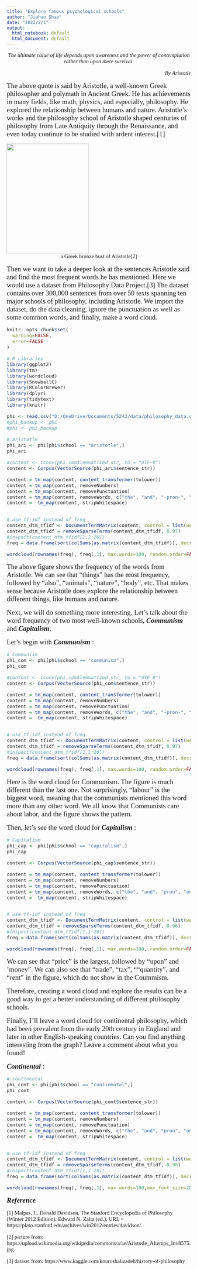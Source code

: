 ```yaml
---
title: "Explore famous psychological schools"
author: "Jiahao Shao"
date: "2022/2/1"
output:
  html_notebook: default
  html_document: default
---
```



<center><span style="font-size:15px;"><font face="Times New Roman">*The ultimate value of life depends upon awareness and the power of contemplation rather than upon mere survival.*</front></span></center>

<span style="font-size:15px;"><p align="right">*By Aristotle*</p></span>

<span style="font-size:19px;">The above quote is said by Aristotle, a well-known Greek philosopher and polymath in Ancient Greek. He has achievements in many fields, like math, physics, and especially, philosophy. He explored the relationship between humans and nature. Aristotle’s works and the philosophy school of Aristotle shaped centuries of philosophy from Late Antiquity through the Renaissance, and even today continue to be studied with ardent interest.[1]</span>

<div align=center><img width = '224' height ='300' src ="../figs/Aristotle_Altemps_Inv8575.jpg"></div>

<center>a Greek bronze bust of Aristotle[2]</center>

<span style="font-size:19px;">Then we want to take a deeper look at the sentences Aristotle said and find the most frequent words he has mentioned. Here we would use a dataset from Philosophy Data Project.[3] The dataset contains over 300,000 sentences from over 50 texts spanning ten major schools of philosophy, including Aristotle. We import the dataset, do the data cleaning, ignore the punctuation as well as some common words, and finally, make a word cloud.</span>

```r
knitr::opts_chunk$set(
  warning=FALSE,
  error=FALSE
)

```

```r
# R Libraries
library(ggplot2)
library(tm)
library(wordcloud)
library(SnowballC)
library(RColorBrewer)
library(dplyr)
library(tidytext)
library(knitr)

```

```r
phi <- read.csv("D:/OneDrive/Documents/5243/data/philosophy_data.csv", stringsAsFactors = F, encoding = "UTF-8")
#phi_backup <- phi
#phi <- phi_backup
```

```r
# Aristotle
phi_ari <- phi[phi$school == "aristotle",]
phi_ari

#content <- iconv(phi_com$lemmatized_str, to = "UTF-8")
content <- Corpus(VectorSource(phi_ari$sentence_str))

content = tm_map(content, content_transformer(tolower))
content = tm_map(content, removeNumbers)
content = tm_map(content, removePunctuation)
content = tm_map(content, removeWords, c("the", "and", "-pron-", "one", "will", "can", "may", "must", "say", "man" ,stopwords("english"))) 
content =  tm_map(content, stripWhitespace)


# use tf-idf instead of freq
content_dtm_tfidf <- DocumentTermMatrix(content, control = list(weighting = weightTfIdf))
content_dtm_tfidf = removeSparseTerms(content_dtm_tfidf, 0.97)
#inspect(content_dtm_tfidf[1,1:20])
freq = data.frame(sort(colSums(as.matrix(content_dtm_tfidf)), decreasing=TRUE))

```

\tiny
```r
wordcloud(rownames(freq), freq[,1], max.words=100, random.order=FALSE,rot.per=0.2,colors=brewer.pal(9,"Dark2"))
```

\normalsize
<span style="font-size:19px;">The above figure shows the frequency of the words from Aristotle. We can see that "things" has the most frequency, followed by "also", "animals", "nature", "body", etc. That makes sense because Aristotle does explore the relationship between different things, like humans and nature.</span>

<span style="font-size:19px;">Next, we will do something more interesting. Let's talk about the word frequency of two most well-known schools, ***Communism*** and ***Capitalism***.</span>

<span style="font-size:19px;">Let's begin with ***Communism*** :</span>

```r
# Communism
phi_com <- phi[phi$school == "communism",]
phi_com

#content <- iconv(phi_com$lemmatized_str, to = "UTF-8")
content <- Corpus(VectorSource(phi_com$sentence_str))

content = tm_map(content, content_transformer(tolower))
content = tm_map(content, removeNumbers)
content = tm_map(content, removePunctuation)
content = tm_map(content, removeWords, c("the", "and", "-pron-", "one", "will", "can", "may", "must", "say", "man" ,stopwords("english"))) 
content =  tm_map(content, stripWhitespace)


# use tf-idf instead of freq
content_dtm_tfidf <- DocumentTermMatrix(content, control = list(weighting = weightTfIdf))
content_dtm_tfidf = removeSparseTerms(content_dtm_tfidf, 0.97)
#inspect(content_dtm_tfidf[1,1:20])
freq = data.frame(sort(colSums(as.matrix(content_dtm_tfidf)), decreasing=TRUE))

```

```r
wordcloud(rownames(freq), freq[,1], max.words=100, random.order=FALSE,rot.per=0.2,colors=brewer.pal(9,"Dark2"))
```

<span style="font-size:19px;">Here is the word cloud for Communism. The figure is much different than the last one. Not surprisingly, "labour" is the biggest word, meaning that the communists mentioned this word more than any other word. We all know that Communists care about labor, and the figure shows the pattern.</span> 

<span style="font-size:19px;">Then, let's see the word cloud for ***Capitalism*** :</span>

```r
# Capitalism
phi_cap <- phi[phi$school == "capitalism",]
phi_cap

content <- Corpus(VectorSource(phi_cap$sentence_str))

content = tm_map(content, content_transformer(tolower))
content = tm_map(content, removeNumbers)
content = tm_map(content, removePunctuation)
content = tm_map(content, removeWords, c("the", "and", "pron", "one", "will", "can", "may", "must", "say", "man" ,stopwords("english"))) 
content =  tm_map(content, stripWhitespace)


# use tf-idf instead of freq
content_dtm_tfidf <- DocumentTermMatrix(content, control = list(weighting = weightTfIdf))
content_dtm_tfidf = removeSparseTerms(content_dtm_tfidf, 0.96)
#inspect(content_dtm_tfidf[1,1:20])
freq = data.frame(sort(colSums(as.matrix(content_dtm_tfidf)), decreasing=TRUE))

```

```r
wordcloud(rownames(freq), freq[,1], max.words=100, random.order=FALSE,rot.per=0.2,colors=brewer.pal(9,"Dark2"))
```

<span style="font-size:19px;">We can see that "price" is the largest, followed by "upon" and 'money". We can also see that "trade", "tax", ""quantity", and "rent" in the figure, which do not show in the Coummism.</span>

<span style="font-size:19px;">Therefore, creating a word cloud and explore the results can be a good way to get a better understanding of different philosophy schools.</span>

<span style="font-size:19px;">Finally, I'll leave a word cloud for continental philosophy, which had been prevalent from the early 20th century in England and later in  other English-speaking countries. Can you find anything interesting from the graph? Leave a comment about what you found!</span>

<span style="font-size:19px;"> ***Continental*** :</span>
```r
# continental
phi_cont <- phi[phi$school == "continental",]
phi_cont

content <- Corpus(VectorSource(phi_cont$sentence_str))

content = tm_map(content, content_transformer(tolower))
content = tm_map(content, removeNumbers)
content = tm_map(content, removePunctuation)
content = tm_map(content, removeWords, c("the", "and", "pron", "one", "will", "can", "may", "must", "say", "man" ,stopwords("english"))) 
content =  tm_map(content, stripWhitespace)


# use tf-idf instead of freq
content_dtm_tfidf <- DocumentTermMatrix(content, control = list(weighting = weightTfIdf))
content_dtm_tfidf = removeSparseTerms(content_dtm_tfidf, 0.98)
#inspect(content_dtm_tfidf[1,1:20])
freq = data.frame(sort(colSums(as.matrix(content_dtm_tfidf)), decreasing=TRUE))

```

```r
wordcloud(rownames(freq), freq[,1], max.words=100,max_font_size=20, random.order=FALSE,rot.per=0.2,colors=brewer.pal(9,"Dark2"))

```


<span style="font-size:19px;">***Reference***</span>

[1]	Malpas, J., Donald Davidson, The Stanford Encyclopedia of Philosophy (Winter 2012 Edition), Edward N. Zalta (ed.), URL = https://plato.stanford.edu/archives/win2012/entries/davidson/.

[2] picture from: https://upload.wikimedia.org/wikipedia/commons/a/ae/Aristotle_Altemps_Inv8575.jpg.

[3] dataset from: https://www.kaggle.com/kouroshalizadeh/history-of-philosophy






















